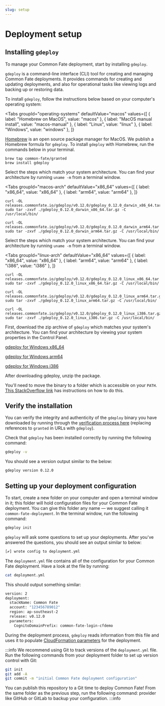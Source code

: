 ```yaml
---
slug: setup
---
```



# Deployment setup

## Installing `gdeploy`

To manage your Common Fate deployment, start by installing `gdeploy`.

`gdeploy` is a command-line interface (CLI) tool for creating and managing Common Fate deployments. It provides commands for creating and updating deployments, and also for operational tasks like viewing logs and backing up or restoring data.

To install `gdeploy`, follow the instructions below based on your computer's operating system:

<Tabs
groupId="operating-systems"
defaultValue="macos"
values={[
  { label: "Homebrew on MacOS", value: "macos" },
  { label: "MacOS manual install", value: "macos-manual" },
  { label: "Linux", value: "linux" },
  { label: "Windows", value: "windows" },
  ]}
>
<TabItem value="macos">

[Homebrew](https://brew.sh/) is an open source package manager for MacOS. We publish a Homebrew formula for `gdeploy`. To install `gdeploy` with Homebrew, run the commands below in your terminal.

```
brew tap common-fate/granted
brew install gdeploy
```

</TabItem>

<TabItem value="macos-manual">

Select the steps which match your system architecture. You can find your architecture by running `uname -m` from a terminal window.

<Tabs
  groupId="macos-arch"
  defaultValue="x86_64"
  values={[
    { label: "x86_64", value: "x86_64" },
    { label: "arm64", value: "arm64" },
    ]}
>

<TabItem value="x86_64">

```
curl -OL releases.commonfate.io/gdeploy/v0.12.0/gdeploy_0.12.0_darwin_x86_64.tar.gz
sudo tar -zxvf ./gdeploy_0.12.0_darwin_x86_64.tar.gz -C /usr/local/bin/
```

</TabItem>
<TabItem value="arm64">

```
curl -OL releases.commonfate.io/gdeploy/v0.12.0/gdeploy_0.12.0_darwin_arm64.tar.gz
sudo tar -zxvf ./gdeploy_0.12.0_darwin_arm64.tar.gz -C /usr/local/bin/
```

</TabItem>
</Tabs>
</TabItem>

<TabItem value="linux">

Select the steps which match your system architecture. You can find your architecture by running `uname -m` from a terminal window.

<Tabs
  groupId="linux-arch"
  defaultValue="x86_64"
  values={[
    { label: "x86_64", value: "x86_64" },
    { label: "arm64", value: "arm64" },
    { label: "i386", value: "i386" },
    ]}
>

<TabItem value="x86_64">

```
curl -OL releases.commonfate.io/gdeploy/v0.12.0/gdeploy_0.12.0_linux_x86_64.tar.gz
sudo tar -zxvf ./gdeploy_0.12.0_linux_x86_64.tar.gz -C /usr/local/bin/
```

</TabItem>
<TabItem value="arm64">

```
curl -OL releases.commonfate.io/gdeploy/v0.12.0/gdeploy_0.12.0_linux_arm64.tar.gz
sudo tar -zxvf ./gdeploy_0.12.0_linux_arm64.tar.gz -C /usr/local/bin/
```

</TabItem>
<TabItem value="i386">

```
curl -OL releases.commonfate.io/gdeploy/v0.12.0/gdeploy_0.12.0_linux_i386.tar.gz
sudo tar -zxvf ./gdeploy_0.12.0_linux_i386.tar.gz -C /usr/local/bin/
```

</TabItem>
</Tabs>

</TabItem>

<TabItem value="windows">

First, download the zip archive of `gdeploy` which matches your system's architecture. You can find your architecture by viewing your system properties in the Control Panel.

[gdeploy for Windows x86_64](https://releases.commonfate.io/gdeploy/v0.12.0/gdeploy_0.12.0_windows_x86_64.zip)

[gdeploy for Windows arm64](https://releases.commonfate.io/gdeploy/v0.12.0/gdeploy_0.12.0_windows_arm64.zip)

[gdeploy for Windows i386](https://releases.commonfate.io/gdeploy/v0.12.0/gdeploy_0.12.0_windows_i386.zip)

After downloading gdeploy, unzip the package.

You'll need to move the binary to a folder which is accessible on your `PATH`. [This StackOverflow link](https://stackoverflow.com/questions/1618280/where-can-i-set-path-to-make-exe-on-windows) has instructions on how to do this.

</TabItem>

</Tabs>

## Verify the installation

You can verify the integrity and authenticity of the `gdeploy` binary you have downloaded by running through the [verification process here](/granted/security#release-verification) (replacing references to `granted` in URLs with `gdeploy`).

Check that `gdeploy` has been installed correctly by running the following command:

```bash
gdeploy -v
```

You should see a version output similar to the below:

```bash
gdeploy version 0.12.0
```

## Setting up your deployment configuration

To start, create a new folder on your computer and open a terminal window in it; this folder will hold configuration files for your Common Fate deployment. You can give this folder any name — we suggest calling it `common-fate-deployment`. In the terminal window, run the following command:

```bash
gdeploy init
```

`gdeploy` will ask some questions to set up your deployments. After you've answered the questions, you should see an output similar to below:

```bash
[✔] wrote config to deployment.yml
```

The `deployment.yml` file contains all of the configuration for your Common Fate deployment. Have a look at the file by running:

```bash
cat deployment.yml
```

This should output something similar:

```bash
version: 2
deployment:
  stackName: Common Fate
  account: "123456789012"
  region: ap-southeast-2
  release: v0.12.0
  parameters:
    CognitoDomainPrefix: common-fate-login-cfdemo
```

During the deployment process, `gdeploy` reads information from this file and uses it to populate [CloudFormation parameters](https://docs.aws.amazon.com/AWSCloudFormation/latest/UserGuide/parameters-section-structure.html) for the deployment.

:::info
We recommend using Git to track versions of the `deployment.yml` file. Run the following commands from your deployment folder to set up version control with Git:

```bash
git init
git add -A
git commit -m "initial Common Fate deployment configuration"
```

You can publish this repository to a Git time to deploy Common Fate! From the same folder as the previous step, run the following command: provider like GitHub or GitLab to backup your configuration.
:::info
